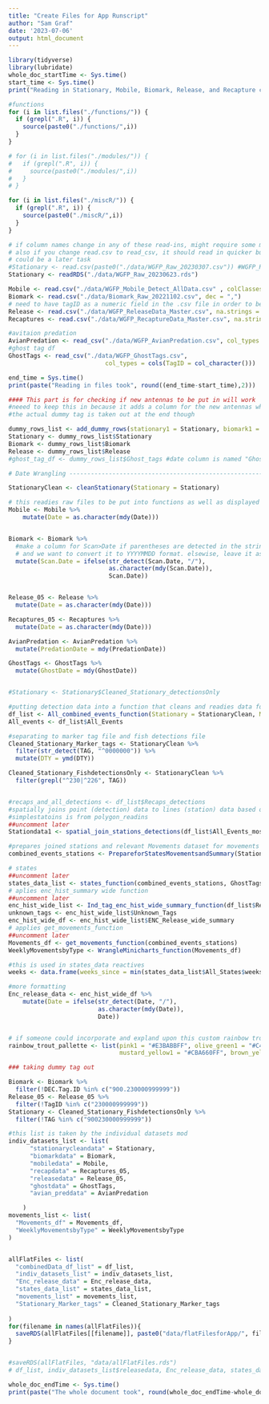```yaml
---
title: "Create Files for App Runscript"
author: "Sam Graf"
date: '2023-07-06'
output: html_document
---
```


```r
library(tidyverse) 
library(lubridate)
whole_doc_startTime <- Sys.time()
start_time <- Sys.time()
print("Reading in Stationary, Mobile, Biomark, Release, and Recapture csv files.....")

#functions
for (i in list.files("./functions/")) {
  if (grepl(".R", i)) {
    source(paste0("./functions/",i))
  }
}

# for (i in list.files("./modules/")) {
#   if (grepl(".R", i)) {
#     source(paste0("./modules/",i))
#   }
# }

for (i in list.files("./miscR/")) {
  if (grepl(".R", i)) {
    source(paste0("./miscR/",i))
  }
}

# if column names change in any of these read-ins, might require some modification to code to get them to combine
# also if you change read.csv to read_csv, it should read in quicker but column names will change
# could be a later task
#Stationary <- read.csv(paste0("./data/WGFP_Raw_20230307.csv")) #WGFP_Raw_20211130.csv WGFP_Raw_20220110_cf6.csv
Stationary <- readRDS("./data/WGFP_Raw_20230623.rds")

Mobile <- read.csv("./data/WGFP_Mobile_Detect_AllData.csv" , colClasses= c(rep("character",14), rep("numeric", 4), rep("character", 3)))
Biomark <- read.csv("./data/Biomark_Raw_20221102.csv", dec = ",") 
# need to have tagID as a numeric field in the .csv file in order to be read in correctly as opposed to 2.3E+11 
Release <- read.csv("./data/WGFP_ReleaseData_Master.csv", na.strings = c(""," ","NA"), colClasses=c(rep("character",8), "numeric", "numeric",rep("character",8) ))
Recaptures <- read.csv("./data/WGFP_RecaptureData_Master.csv", na.strings = c(""," ","NA"), colClasses = c(rep("character", 9), rep("numeric", 2), rep("character", 8)))

#avitaion predation
AvianPredation <- read_csv("./data/WGFP_AvianPredation.csv", col_types = cols(TagID = col_character(),Comments = col_character()))
#ghost tag df
GhostTags <- read_csv("./data/WGFP_GhostTags.csv", 
                           col_types = cols(TagID = col_character()))

end_time = Sys.time()
print(paste("Reading in files took", round((end_time-start_time),2)))
```


```r


      
#### This part is for checking if new antennas to be put in will work
#neeed to keep this in because it adds a column for the new antennas which sets up the enc_hist_wide_list for the new antennas
#the actual dummy tag is taken out at the end though

dummy_rows_list <- add_dummy_rows(stationary1 = Stationary, biomark1 = Biomark, release1 = Release)
Stationary <- dummy_rows_list$Stationary
Biomark <- dummy_rows_list$Biomark
Release <- dummy_rows_list$Release
#ghost_tag_df <- dummy_rows_list$Ghost_tags #date column is named "Ghost_date" and is a date type

# Date Wrangling ----------------------------------------------------------

StationaryClean <- cleanStationary(Stationary = Stationary)

# this readies raw files to be put into functions as well as displayed on Indivudal Datasets Page
Mobile <- Mobile %>%
    mutate(Date = as.character(mdy(Date)))


Biomark <- Biomark %>%
  #make a column for Scan>Date if parentheses are detected in the string, that means the format is in mdy 
  # and we want to convert it to YYYYMMDD format. elsewise, leave it as is
  mutate(Scan.Date = ifelse(str_detect(Scan.Date, "/"), 
                            as.character(mdy(Scan.Date)), 
                            Scan.Date))


Release_05 <- Release %>%
  mutate(Date = as.character(mdy(Date)))

Recaptures_05 <- Recaptures %>%
  mutate(Date = as.character(mdy(Date)))

AvianPredation <- AvianPredation %>%
  mutate(PredationDate = mdy(PredationDate))

GhostTags <- GhostTags %>%
  mutate(GhostDate = mdy(GhostDate)) 


#Stationary <- Stationary$Cleaned_Stationary_detectionsOnly

#putting detection data into a function that cleans and readies data for wrangling, display, filtering, mapping, plotting
df_list <- All_combined_events_function(Stationary = StationaryClean, Mobile = Mobile, Release = Release, Biomark = Biomark, Recaptures = Recaptures)
All_events <- df_list$All_Events

#separating to marker tag file and fish detections file
Cleaned_Stationary_Marker_tags <- StationaryClean %>%
  filter(str_detect(TAG, "^0000000")) %>%
  mutate(DTY = ymd(DTY))

Cleaned_Stationary_FishdetectionsOnly <- StationaryClean %>%
  filter(grepl("^230|^226", TAG))


#recaps_and_all_detections <- df_list$Recaps_detections
#spatially joins point (detection) data to lines (station) data based on nearest feature. 
#simplestatoins is from polygon_readins
##uncomment later
Stationdata1 <- spatial_join_stations_detections(df_list$All_Events_most_relevant, simple_stations2)

#prepares joined stations and relevant Movements dataset for movements summaries and states
combined_events_stations <- PrepareforStatesMovementsandSummary(Stationdata1)

# states
##uncomment later
states_data_list <- states_function(combined_events_stations, GhostTags, AvianPredation)
# aplies enc_hist_summary wide function
##uncomment later
enc_hist_wide_list <- Ind_tag_enc_hist_wide_summary_function(df_list$Recaps_detections, Release_05, combined_events_stations, states_data_list$States_summarized)
unknown_tags <- enc_hist_wide_list$Unknown_Tags
enc_hist_wide_df <- enc_hist_wide_list$ENC_Release_wide_summary
# applies get_movements_function
##uncomment later
Movements_df <- get_movements_function(combined_events_stations)
WeeklyMovementsbyType <- WrangleMinicharts_function(Movements_df)

#this is used in states_data reactives
weeks <- data.frame(weeks_since = min(states_data_list$All_States$weeks_since):max(states_data_list$All_States$weeks_since))

#more formatting
Enc_release_data <- enc_hist_wide_df %>%
    mutate(Date = ifelse(str_detect(Date, "/"),
                         as.character(mdy(Date)),
                         Date))


# if someone could incorporate and expland upon this custom rainbow trout color pallette I made that would be great                    
rainbow_trout_pallette <- list(pink1 = "#E3BABBFF", olive_green1 = "#C4CFBFFF", dark_olive_green1 = "#81754EFF",
                               mustard_yellow1 = "#CBA660FF", brown_yellow = "#86551CFF" )

### taking dummy tag out

Biomark <- Biomark %>%
  filter(!DEC.Tag.ID %in% c("900.230000999999"))
Release_05 <- Release_05 %>%
  filter(!TagID %in% c("230000999999"))
Stationary <- Cleaned_Stationary_FishdetectionsOnly %>%
  filter(!TAG %in% c("900230000999999"))

#this list is taken by the individual datasets mod
indiv_datasets_list <- list(
      "stationarycleandata" = Stationary,
      "biomarkdata" = Biomark,
      "mobiledata" = Mobile,
      "recapdata" = Recaptures_05,
      "releasedata" = Release_05,
      "ghostdata" = GhostTags,
      "avian_preddata" = AvianPredation

    )
movements_list <- list(
  "Movements_df" = Movements_df,
  "WeeklyMovementsbyType" = WeeklyMovementsbyType
)


allFlatFiles <- list(
  "combinedData_df_list" = df_list, 
  "indiv_datasets_list" = indiv_datasets_list, 
  "Enc_release_data" = Enc_release_data, 
  "states_data_list" = states_data_list,
  "movements_list" = movements_list,
  "Stationary_Marker_tags" = Cleaned_Stationary_Marker_tags
  
)
for(filename in names(allFlatFiles)){
  saveRDS(allFlatFiles[[filename]], paste0("data/flatFilesforApp/", filename, ".rds"))
}


#saveRDS(allFlatFiles, "data/allFlatFiles.rds")
# df_list, indiv_datasets_list$releasedata, Enc_release_data, states_data_list, Movements_df, WeeklyMovementsbyType, Marker_Tags, Release_05, Recaptures_05, unknown_tags, weeks

```
```r
whole_doc_endTime <- Sys.time()
print(paste("The whole document took", round(whole_doc_endTime-whole_doc_startTime,2), "minutes to run.  Flat Files are saved to the flat files directory and the data vis app is ready to run with the most updated data."))
```

